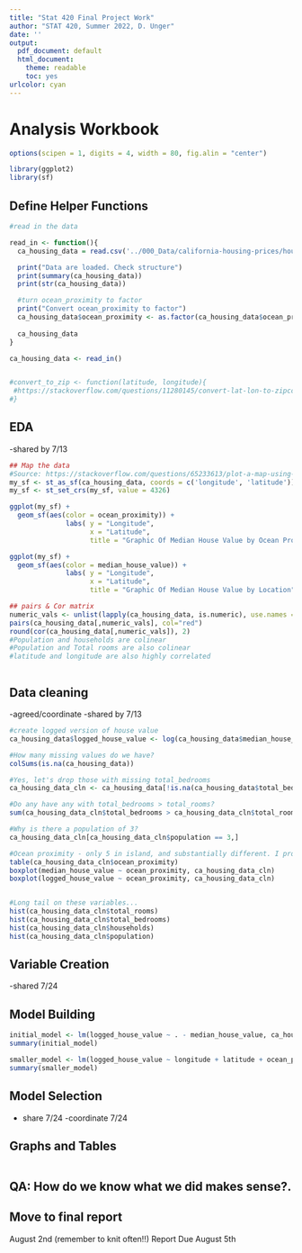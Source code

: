 ```yaml
---
title: "Stat 420 Final Project Work"
author: "STAT 420, Summer 2022, D. Unger"
date: ''
output:
  pdf_document: default
  html_document: 
    theme: readable
    toc: yes  
urlcolor: cyan
---
```


# Analysis Workbook


```r
options(scipen = 1, digits = 4, width = 80, fig.alin = "center")

library(ggplot2)
library(sf)
```


## Define Helper Functions

```r
#read in the data

read_in <- function(){
  ca_housing_data = read.csv('../000_Data/california-housing-prices/housing.csv')

  print("Data are loaded. Check structure")
  print(summary(ca_housing_data))
  print(str(ca_housing_data))

  #turn ocean_proximity to factor
  print("Convert ocean_proximity to factor")
  ca_housing_data$ocean_proximity <- as.factor(ca_housing_data$ocean_proximity)
  
  ca_housing_data
}

ca_housing_data <- read_in()


#convert_to_zip <- function(latitude, longitude){
 #https://stackoverflow.com/questions/11280145/convert-lat-lon-to-zipcode-neighborhood-name
#}

```


## EDA
-shared by 7/13

```r
## Map the data
#Source: https://stackoverflow.com/questions/65233613/plot-a-map-using-lat-and-long-with-r
my_sf <- st_as_sf(ca_housing_data, coords = c('longitude', 'latitude'))
my_sf <- st_set_crs(my_sf, value = 4326)

ggplot(my_sf) + 
  geom_sf(aes(color = ocean_proximity)) +
              labs( y = "Longitude", 
                    x = "Latitude",
                    title = "Graphic Of Median House Value by Ocean Proximity")

ggplot(my_sf) + 
  geom_sf(aes(color = median_house_value)) +
              labs( y = "Longitude", 
                    x = "Latitude",
                    title = "Graphic Of Median House Value by Location")

## pairs & Cor matrix
numeric_vals <- unlist(lapply(ca_housing_data, is.numeric), use.names = FALSE)  
pairs(ca_housing_data[,numeric_vals], col="red")
round(cor(ca_housing_data[,numeric_vals]), 2)
#Population and households are colinear
#Population and Total rooms are also colinear
#latitude and longitude are also highly correlated



```


## Data cleaning
-agreed/coordinate
-shared by 7/13

```r

#create logged version of house value
ca_housing_data$logged_house_value <- log(ca_housing_data$median_house_value)

#How many missing values do we have?
colSums(is.na(ca_housing_data))

#Yes, let's drop those with missing total_bedrooms
ca_housing_data_cln <- ca_housing_data[!is.na(ca_housing_data$total_bedrooms),]

#Do any have any with total_bedrooms > total_rooms?
sum(ca_housing_data_cln$total_bedrooms > ca_housing_data_cln$total_rooms)

#Why is there a population of 3?
ca_housing_data_cln[ca_housing_data_cln$population == 3,]

#Ocean proximity - only 5 in island, and substantially different. I propose removing from consideration to avoid overfitting
table(ca_housing_data_cln$ocean_proximity) 
boxplot(median_house_value ~ ocean_proximity, ca_housing_data_cln)
boxplot(logged_house_value ~ ocean_proximity, ca_housing_data_cln)


#Long tail on these variables...
hist(ca_housing_data_cln$total_rooms)
hist(ca_housing_data_cln$total_bedrooms)
hist(ca_housing_data_cln$households)
hist(ca_housing_data_cln$population)
```


## Variable Creation
-shared 7/24

## Model Building
```r
initial_model <- lm(logged_house_value ~ . - median_house_value, ca_housing_data_cln)
summary(initial_model)

smaller_model <- lm(logged_house_value ~ longitude + latitude + ocean_proximity + population, ca_housing_data_cln)
summary(smaller_model)
```


## Model Selection
- share 7/24
-coordinate 7/24

## Graphs and Tables  

```r

```


## QA: How do we know what we did makes sense?.

## Move to final report
August 2nd (remember to knit often!!)
Report Due August 5th
